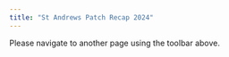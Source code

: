 ```yaml
---
title: "St Andrews Patch Recap 2024"
---
```


Please navigate to another page using the toolbar above.
